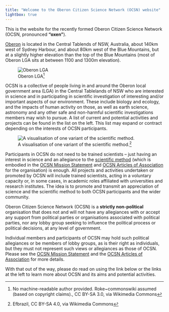 ```yaml
---
title: "Welcome to the Oberon Citizen Science Network (OCSN) website"
lightbox: true
---
```


This is the website for the recently formed Oberon Citizen Science Network (OCSN, pronounced **"oxen"**).

::: {.aside}
[Oberon](https://en.wikipedia.org/wiki/Oberon_Council) is located in the Central Tablends of NSW, Australia, about 140km west of Sydney Harbour, and about 80km west of the Blue Mountains, but at a slightly higher elevation than the top of the Blue Mountains (most of Oberon LGA sits at between 1100 and 1300m elevation).

![Oberon LGA^[No machine-readable author provided. Roke~commonswiki assumed (based on copyright claims)., CC BY-SA 3.0, via Wikimedia Commons]](assets/Oberon_LGA_NSW.png){.lightbox}
:::

OCSN is a collective of people living in and around the Oberon local government area (LGA) in the Central Tablelands of NSW who are interested in science and in participating in scientific investigation of interesting and/or important aspects of our environment. These include biology and ecology, and the impacts of human activity on those, as well as earth science, astronomy and any other safe and non-harmful scientific investigations members may wish to pursue. A list of current and potential activities and projects can be found in the list on the left. This list may expand or contract depending on the interests of OCSN participants.

::: {.aside}
![A visualisation of one variant of the scientific method.^[Efbrazil, CC BY-SA 4.0, via Wikimedia Commons]](assets/The_Scientific_Method.png)
:::

Participants in OCSN do not need to be trained scientists -- just having an interest in science and an allegiance to the [scientific method](https://en.wikipedia.org/wiki/Scientific_method) (which is embodied in the [OCSN Mission Statement](ocsn_mission_statement.html) and [OCSN Articles of Association](ocsn_articles_of_association.html) for the organisation) is enough. All projects and activities undertaken or promoted by OCSN will include trained scientists, acting in a voluntary capacity or, in some cases, in academic roles affiliated with universities and research institutes. The idea is to promote and transmit an appreciation of science and the scientific method to both OCSN participants and the wider community. 

::: {.callout-note title="Strictly Non-political" appearance="simple"}
Oberon Citizen Science Network (OCSN) is a **strictly non-political** organisation that does not and will not have any allegiances with or accept any support from political parties or organisations associated with political parties, nor any lobby group seeking to influence the political process or political decisions, at any level of government. 

Individual members and participants of OCSN may hold such political allegiances or be members of lobby groups, as is their right as individuals, but they must not represent such views or allegiances as those of OCSN. Please see the [OCSN Mission Statement](ocsn_mission_statement.html) and the [OCSN Articles of Association](ocsn_articles_of_association.html) for more details.
:::

With that out of the way, please do read on using the link below or the links at the left to learn more about OCSN and its aims and potential activities.
